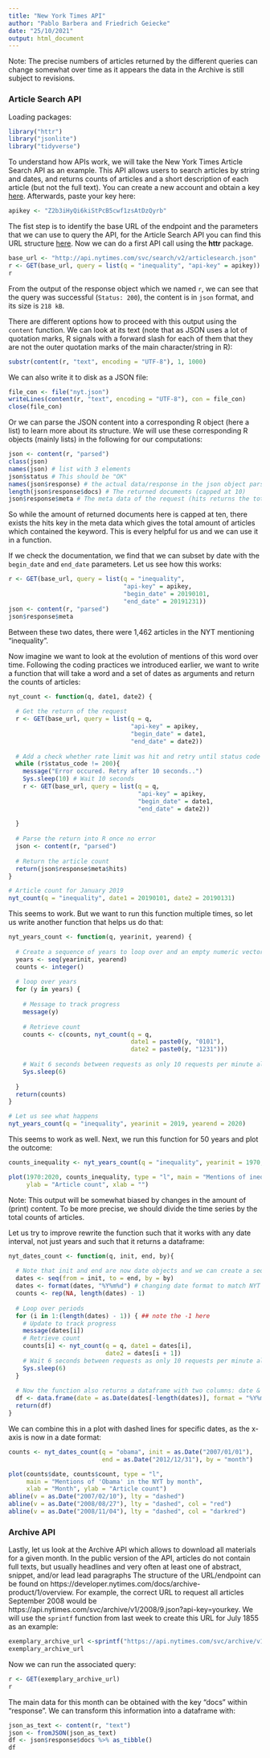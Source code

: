 ```yaml
---
title: "New York Times API"
author: "Pablo Barbera and Friedrich Geiecke"
date: "25/10/2021"
output: html_document
---
```


Note: The precise numbers of articles returned by the different queries can change somewhat over time as it appears the data in the Archive is still subject to revisions.

### Article Search API

Loading packages:

```r
library("httr")
library("jsonlite")
library("tidyverse")
```

To understand how APIs work, we will take the New York Times Article Search API as an example. This API allows users to search articles by string and dates, and returns counts of articles and a short description of each article (but not the full text). You can create a new account and obtain a key [here](https://developer.nytimes.com/get-started). Afterwards, paste your key here:

```r
apikey <- "Z2b3iHyQi6kiStPcB5cwf1zsAtDzQyrb"
```

The fist step is to identify the base URL of the endpoint and the parameters that we can use to query the API, for the Article Search API you can find this URL structure [here](https://developer.nytimes.com/docs/articlesearch-product/1/overview). Now we can do a first API call using the **httr** package.

```r
base_url <- "http://api.nytimes.com/svc/search/v2/articlesearch.json"
r <- GET(base_url, query = list(q = "inequality", "api-key" = apikey))
r
```

From the output of the response object which we named `r`, we can see that the query was successful (`Status: 200`), the content is in `json` format, and its size is `218 kB`.

There are different options how to proceed with this output using the `content` function. We can look at its text (note that as JSON uses a lot of quotation marks, R signals with a forward slash for each of them that they are not the outer quotation marks of the main character/string in R):

```r
substr(content(r, "text", encoding = "UTF-8"), 1, 1000)
```

We can also write it to disk as a JSON file:

```r
file_con <- file("nyt.json")
writeLines(content(r, "text", encoding = "UTF-8"), con = file_con)
close(file_con)
```

Or we can parse the JSON content into a corresponding R object (here a list) to learn more about its structure. We will use these corresponding R objects (mainly lists) in the following for our computations:

```r
json <- content(r, "parsed")
class(json)
names(json) # list with 3 elements
json$status # This should be "OK"
names(json$response) # the actual data/response in the json object parsed with httr
length(json$response$docs) # The returned documents (capped at 10)
json$response$meta # The meta data of the request (hits returns the total number of articles)
```

So while the amount of returned documents here is capped at ten, there exists the hits key in the meta data which gives the total amount of articles which contained the keyword. This is every helpful for us and we can use it in a function.

If we check the documentation, we find that we can subset by date with the `begin_date` and `end_date` parameters. Let us see how this works:

```r
r <- GET(base_url, query = list(q = "inequality",
                                "api-key" = apikey,
                                "begin_date" = 20190101,
                                "end_date" = 20191231))
json <- content(r, "parsed")
json$response$meta
```

Between these two dates, there were 1,462 articles in the NYT mentioning "inequality".

Now imagine we want to look at the evolution of mentions of this word over time. Following the coding practices we introduced earlier, we want to write a function that will take a word and a set of dates as arguments and return the counts of articles:

```r
nyt_count <- function(q, date1, date2) {
  
  # Get the return of the request
  r <- GET(base_url, query = list(q = q,
                                  "api-key" = apikey,
                                  "begin_date" = date1,
                                  "end_date" = date2))
  
  # Add a check whether rate limit was hit and retry until status code OK
  while (r$status_code != 200){
    message("Error occured. Retry after 10 seconds..")
    Sys.sleep(10) # Wait 10 seconds
    r <- GET(base_url, query = list(q = q,
                                    "api-key" = apikey,
                                    "begin_date" = date1,
                                    "end_date" = date2))
    
  }
  
  # Parse the return into R once no error
  json <- content(r, "parsed")
  
  # Return the article count
  return(json$response$meta$hits)
}

# Article count for January 2019
nyt_count(q = "inequality", date1 = 20190101, date2 = 20190131)
```

This seems to work. But we want to run this function multiple times, so let us write another function that helps us do that:

```r
nyt_years_count <- function(q, yearinit, yearend) {
  
  # Create a sequence of years to loop over and an empty numeric vector
  years <- seq(yearinit, yearend)
  counts <- integer()
  
  # loop over years
  for (y in years) {
    
    # Message to track progress
    message(y)
    
    # Retrieve count
    counts <- c(counts, nyt_count(q = q,
                                  date1 = paste0(y, "0101"),
                                  date2 = paste0(y, "1231")))
    
    # Wait 6 seconds between requests as only 10 requests per minute allowed
    Sys.sleep(6)
    
  }
  return(counts)
}
```

```r
# Let us see what happens
nyt_years_count(q = "inequality", yearinit = 2019, yearend = 2020)
```

This seems to work as well. Next, we run this function for 50 years and plot the outcome:

```r
counts_inequality <- nyt_years_count(q = "inequality", yearinit = 1970, yearend = 2020)
```

```r
plot(1970:2020, counts_inequality, type = "l", main = "Mentions of inequality in the NYT by year",
     ylab = "Article count", xlab = "")
```

Note: This output will be somewhat biased by changes in the amount of (print) content. To be more precise, we should divide the time series by the total counts of articles. 

Let us try to improve rewrite the function such that it works with any date interval, not just years and such that it returns a dataframe:

```r
nyt_dates_count <- function(q, init, end, by){
  
  # Note that init and end are now date objects and we can create a sequence with them
  dates <- seq(from = init, to = end, by = by)
  dates <- format(dates, "%Y%m%d") # changing date format to match NYT API date format
  counts <- rep(NA, length(dates) - 1)
  
  # Loop over periods
  for (i in 1:(length(dates) - 1)) { ## note the -1 here
    # Update to track progress
    message(dates[i])
    # Retrieve count
    counts[i] <- nyt_count(q = q, date1 = dates[i],
                           date2 = dates[i + 1])
    # Wait 6 seconds between requests as only 10 requests per minute allowed
    Sys.sleep(6)
  }
  
  # Now the function also returns a dataframe with two columns: date & count
  df <- data.frame(date = as.Date(dates[-length(dates)], format = "%Y%m%d"), count = counts)
  return(df)
}
```

We can combine this in a plot with dashed lines for specific dates, as the x-axis is now in a date format:

```r
counts <- nyt_dates_count(q = "obama", init = as.Date("2007/01/01"), 
                          end = as.Date("2012/12/31"), by = "month")
```

```r
plot(counts$date, counts$count, type = "l", 
     main = "Mentions of 'Obama' in the NYT by month",
     xlab = "Month", ylab = "Article count")
abline(v = as.Date("2007/02/10"), lty = "dashed")
abline(v = as.Date("2008/08/27"), lty = "dashed", col = "red")
abline(v = as.Date("2008/11/04"), lty = "dashed", col = "darkred")

```

### Archive API

Lastly, let us look at the Archive API which allows to download all materials for a given month. In the public version of the API, articles do not contain full texts, but usually headlines and very often at least one of abstract, snippet, and/or lead lead paragraphs The structure of the URL/endpoint can be found on  https://developer.nytimes.com/docs/archive-product/1/overview. For example, the correct URL to request all articles September 2008 would be https://api.nytimes.com/svc/archive/v1/2008/9.json?api-key=yourkey. We will use the `sprintf` function from last week to create this URL for July 1855 as an example:

```r
exemplary_archive_url <-sprintf("https://api.nytimes.com/svc/archive/v1/%g/%g.json?api-key=%s", 1855, 7, apikey)
exemplary_archive_url
```

Now we can run the associated query:

```r
r <- GET(exemplary_archive_url)
r
```

The main data for this month can be obtained with the key "docs" within "response". We can transform this information into a dataframe with:

```r
json_as_text <- content(r, "text")
json <- fromJSON(json_as_text)
df <- json$response$docs %>% as_tibble()
df
```
